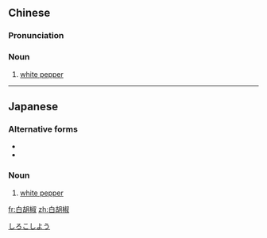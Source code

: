 ==Chinese==
{{zh-forms|type=12}}

===Pronunciation===
{{zh-pron
|m=báihújiāo
|c=baak6 wu4 ziu1
|mn=pe̍h-hô͘-chio
|cat=n
}}

===Noun===
{{zh-noun}}

# [[white pepper]] {{gloss|spice}}

----

==Japanese==
{{ja-kanjitab|白|胡|椒}}

===Alternative forms===
* {{l|ja|白こしょう}}
* {{l|ja|白コショウ}}

===Noun===
{{ja-noun|しろこしょう}}

# [[white pepper]]

[[Category:ja:Spices and herbs|しろこしよう]]

[[fr:白胡椒]]
[[zh:白胡椒]]
